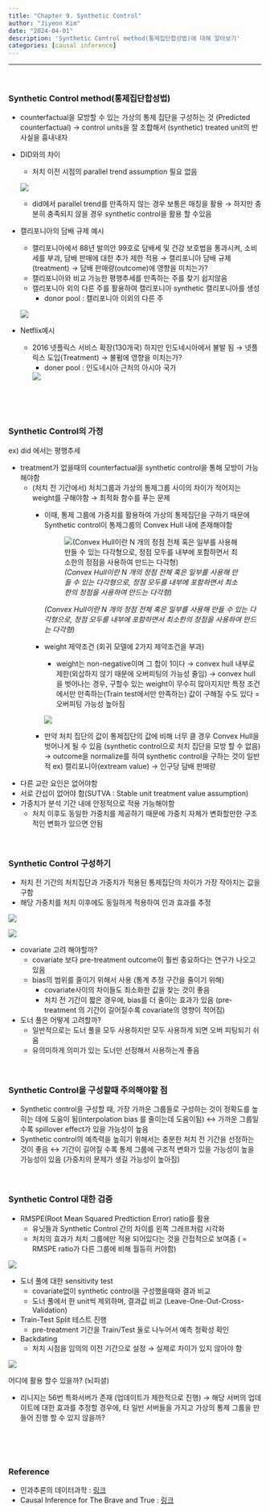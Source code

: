 ```yaml
---
title: "Chapter 9. Synthetic Control"
author: "Jiyeon Kim"
date: "2024-04-01"
description: 'Synthetic Control method(통제집단합성법)에 대해 알아보기'
categories: [causal inference]
---
```


***
<br>

### Synthetic Control method(통제집단합성법)

- counterfactual을 모방할 수 있는 가상의 통제 집단을 구성하는 것 (Predicted counterfactual)
→ control units을 잘 조합해서 (synthetic) treated unit의 반사실을 흉내내자
- DID와의 차이
    - 처치 이전 시점의 parallel trend assumption 필요 없음
        
    ![](pic_01.png)    
        
    - did에서 parallel trend를 만족하지 않는 경우 보통은 매칭을 활용 → 하지만 충분히 충족되지 않을 경우 synthetic control을 활용 할 수있음

- 캘리포니아의 담배 규제 예시
    - 캘리포니아에서 88년 발의안 99호로 담배세 및 건강 보호법을 통과시켜, 소비세를 부과, 담배 판매에 대한 추가 제한 적용
    → 캘리포니아 담배 규제(treatment) → 담배 판매량(outcome)에 영향을 미치는가?
    - 캘리포니아와 비교 가능한 평행추세를 만족하는 주를 찾기 쉽지않음
    - 캘리포니아 외의 다른 주를 활용하여 캘리포니아 synthetic 캘리포니아를 생성
        - donor pool : 캘리포니아 이외의 다른 주
    
    ![](pic_02.png)
    
- Netflix예시
    - 2016 넷플릭스 서비스 확장(130개국) 하지만 인도네시아에서 불발 됨
    → 넷플릭스 도입(Treatment) → 불펌에 영향을 미치는가?
        - doner pool : 인도네시아 근처의 아시아 국가
        
        ![](pic_03.png)
       
    <br><br><br>
        

### Synthetic Control의 가정

ex) did 에서는 평행추세

- treatment가 없을때의 counterfactual을 synthetic control을 통해 모방이 가능해야함
    - (처치 전 기간에서) 처치그룹과 가상의 통제그룹 사이의 차이가 적어지는 weight를 구해야함 → 최적화 함수를 푸는 문제
        - 이때, 통제 그룹에 가중치를 활용하여 가상의 통제집단을 구하기 때문에 Synthetic control이 통제그룹의 Convex Hull 내에 존재해야함
            
            ![*(Convex Hull이란 N 개의 정점 전체 혹은 일부를 사용해 만들 수 있는 다각형으로, 정점 모두를 내부에 포함하면서 최소한의 정점을 사용하여 만드는 다각형)*](pic_04.png)
            
            *(Convex Hull이란 N 개의 정점 전체 혹은 일부를 사용해 만들 수 있는 다각형으로, 정점 모두를 내부에 포함하면서 최소한의 정점을 사용하여 만드는 다각형)*
            
        - weight 제약조건 (회귀 모델에 2가지 제약조건을 부과)
            - weight는 non-negative이며 그 합이 1이다 
            → convex hull 내부로 제한(외삽하지 않기 때문에 오버피팅의 가능성 줄임)
            → convex hull을 벗어나는 경우, 구할수 있는 weight이 무수히 많아지지만 특정 조건에서만 만족하는(Train test에서만 만족하는) 값이 구해질 수도 있다 = 오버피팅 가능성 높아짐
            
            ![](pic_04_1.png)
            
        - 만약 처치 집단의 값이 통제집단의 값에 비해 너무 클 경우 Convex Hull을 벗어나게 될 수 있음 (synthetic control으로 처치 집단을 모방 할 수 없음)
        → outcome을 normalize를 하여 synthetic control을 구하는 것이 일반적
             ex) 캘리포니아(extream value) → 인구당 담배 판매량
- 다른 교란 요인은 없어야함
- 서로 간섭이 없어야 함(SUTVA : Stable unit treatment value assumption)
- 가중치가 분석 기간 내에 안정적으로 적용 가능해야함
    - 처치 이후도 동일한 가중치를 제공하기 때문에 가중치 자체가 변화할만한 구조적인 변화가 있으면 안됨<br><br><br>

    

### Synthetic Control 구성하기

- 처치 전 기간의 처치집단과 가중치가 적용된 통제집단의 차이가 가장 작아지는 값을 구함
- 해당 가중치를 처치 이후에도 동일하게 적용하여 인과 효과를 추정

![](pic_05.png)

![](pic_06.png)

- covariate 고려 해야할까?
    - covariate 보다 pre-treatment outcome이 훨씬 중요하다는 연구가 나오고 있음
    - bias의 범위를 줄이기 위해서 사용 (통계 추정 구간을 줄이기 위해)
        - covariate사이의 차이들도 최소화한 값을 찾는 것이 좋음
        - 처치 전 기간이 짧은 경우에, bias를 더 줄이는 효과가 있음 (pre-treatment 의 기간이 길어질수록 covariate의 영향이 적어짐)
- 도너 풀은 어떻게 고려할까?
    - 일반적으로는 도너 풀을 모두 사용하지만 모두 사용하게 되면 오버 피팅되기 쉬움
    - 유의미하게 의미가 있는 도너만 선정해서 사용하는게 좋음<br><br><br>


### Synthetic Control을 구성할때 주의해야할 점

- Synthetic control을 구성할 때, 가장 가까운 그룹들로 구성하는 것이 정확도를 높히는 데에 도움이 됨(interpolation bias 를 줄이는데 도움이됨) ↔ 가까운 그룹일 수록 spillover effect가 있을 가능성이 높음
- Synthetic control의 예측력을 높히기 위해서는 충분한 처치 전 기간을 선정하는 것이 좋음 ↔ 기간이 길어질 수록 통제 그룹에 구조적 변화가 있을 가능성이 높을 가능성이 있음 (가중치의 문제가 생길 가능성이 높아짐)<br><br><br>

### Synthetic Control 대한 검증

- RMSPE(Root Mean Squared Predtiction Error) ratio를 활용
    - 유닛들과 Synthetic Control 간의 차이를 왼쪽 그래프처럼 시각화
    - 처치의 효과가 처치 그룹에만 적용 되어있다는 것을 간접적으로 보여줌
    ( = RMSPE ratio가 다른 그룹에 비해 월등히 커야함)

![](pic_07.png)

- 도너 풀에 대한 sensitivity test
    - covariate없이 synthetic control을 구성했을때와 결과 비교
    - 도너 풀에서 한 unit씩 제외하며, 결과값 비교 (Leave-One-Out-Cross-Validation)
- Train-Test Split 테스트 진행
    - pre-treatment 기간을 Train/Test 둘로 나누어서 예측 정확성 확인
- Backdating
    - 처치 시점을 임의의 이전 기간으로 설정 → 실제로 차이가 있지 않아야 함

![](pic_08.png)

어디에 활용 할수 있을까? (뇌피셜)

- 리니지는 56번 특화서버가 존재 (업데이트가 제한적으로 진행)
→ 해당 서버의 업데이트에 대한 효과를 추정할 경우에, 타 일반 서버들을 가지고 가상의 통제 그룹을 만들어 진행 할 수 있지 않을까?

 <br><br><br>

### Reference

- 인과추론의 데이터과학 : [링크](https://youtu.be/0C4_OikuQZc?feature=shared)
- Causal Inference for The Brave and True : [링크](https://github.com/matheusfacure/python-causality-handbook/blob/master/causal-inference-for-the-brave-and-true/15-Synthetic-Control.ipynb)
